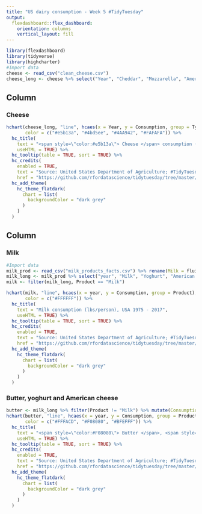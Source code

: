 ---
title: "US dairy consumption - Week 5 #TidyTuesday"
output: 
  flexdashboard::flex_dashboard:
    orientation: columns
    vertical_layout: fill
---

```{r setup, include=FALSE}
library(flexdashboard)
library(tidyverse)
library(highcharter)
#Import data
cheese <- read_csv("clean_cheese.csv")
cheese_long <- cheese %>% select("Year", "Cheddar", "Mozzarella", "American Other", "Processed Cheese") %>% gather("Cheddar", "Mozzarella", "American Other", "Processed Cheese", key = "Type", value = "Consumption")
```

Column {data-width=650}
-----------------------------------------------------------------------

### Cheese

```{r cheese line}
hchart(cheese_long, "line", hcaes(x = Year, y = Consumption, group = Type),
       color = c("#e5b13a", "#4bd5ee", "#4AA942", "#FAFAFA")) %>% 
  hc_title(
    text = "<span style=\"color:#e5b13a\"> Cheese </span> consumption (lbs/person), USA 1970 - 2017",
    useHTML = TRUE) %>% 
  hc_tooltip(table = TRUE, sort = TRUE) %>% 
  hc_credits(
    enabled = TRUE,
    text = "Source: United States Department of Agriculture; #TidyTuesday",
    href = "https://github.com/rfordatascience/tidytuesday/tree/master/data/2019/2019-01-29 ") %>% 
  hc_add_theme(
    hc_theme_flatdark(
      chart = list(
        backgroundColor = "dark grey"
      )
    )
  )
```

Column {data-width=350}
-----------------------------------------------------------------------

### Milk 

```{r milk}
#Import data
milk_prod <- read_csv("milk_products_facts.csv") %>% rename(Milk = fluid_milk, Yoghurt = fluid_yogurt, American.cheese = cheese_american)
milk_long <- milk_prod %>% select("year", "Milk", "Yoghurt", "American.cheese", "butter") %>% gather("Milk", "Yoghurt", "American.cheese", "butter", key = "Product", value = "Consumption")
milk <- filter(milk_long, Product == "Milk")

hchart(milk, "line", hcaes(x = year, y = Consumption, group = Product),
       color = c("#FFFFFF")) %>% 
  hc_title(
    text = "Milk consumption (lbs/person), USA 1975 - 2017",
    useHTML = TRUE) %>% 
  hc_tooltip(table = TRUE, sort = TRUE) %>% 
  hc_credits(
    enabled = TRUE,
    text = "Source: United States Department of Agriculture; #TidyTuesday",
    href = "https://github.com/rfordatascience/tidytuesday/tree/master/data/2019/2019-01-29") %>% 
  hc_add_theme(
    hc_theme_flatdark(
      chart = list(
        backgroundColor = "dark grey"
      )
    )
  )
```

### Butter, yoghurt and American cheese

```{r butter}
butter <- milk_long %>% filter(Product != "Milk") %>% mutate(Consumption = round(Consumption, 2))
hchart(butter, "line", hcaes(x = year, y = Consumption, group = Product),
       color = c("#FFFACD", "#F08080", "#BFEFFF")) %>% 
  hc_title(
    text = "<span style=\"color:#F08080\"> Butter </span>, <span style=\"color:#BFEFFF\"> yoghurt </span> and <span style=\"color:#FFFACD\"> cheese  </span> consumption (lbs/person), USA 1975 - 2017",
    useHTML = TRUE) %>% 
  hc_tooltip(table = TRUE, sort = TRUE) %>% 
  hc_credits(
    enabled = TRUE,
    text = "Source: United States Department of Agriculture; #TidyTuesday",
    href = "https://github.com/rfordatascience/tidytuesday/tree/master/data/2019/2019-01-29") %>% 
  hc_add_theme(
    hc_theme_flatdark(
      chart = list(
        backgroundColor = "dark grey"
      )
    )
  )
```


